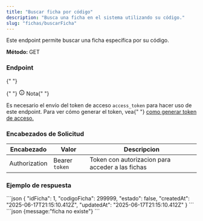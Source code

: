 ```yaml
---
title: "Buscar ficha por código"
description: "Busca una ficha en el sistema utilizando su código."
slug: "fichas/buscarFicha"
---
```



Este endpoint permite buscar una ficha específica por su código.

<p>
  <strong>Método: </strong>
  <span class="sl-badge success small astro-avdet4wd">GET</span>
</p>

<h3>Endpoint</h3>

<Tabs>
  <TabItem label="Endpoint">
    <ApiEndpoint url={`${API_BASE_URL}/ficha/:idFicha`} />
  </TabItem>
</Tabs>

<aside aria-label="Nota" class="starlight-aside starlight-aside--note">
  {" "}
  <p class="starlight-aside__title" aria-hidden="true">
    {" "}
    <svg
      aria-hidden="true"
      class="starlight-aside__icon astro-c6vsoqas"
      width="16"
      height="16"
      viewBox="0 0 24 24"
      fill="currentColor"
      style="--sl-icon-size: 1em;"
    >
      <path d="M12 11a1 1 0 0 0-1 1v4a1 1 0 0 0 2 0v-4a1 1 0 0 0-1-1Zm.38-3.92a1 1 0 0 0-.76 0 1 1 0 0 0-.33.21 1.15 1.15 0 0 0-.21.33 1 1 0 0 0 .21 1.09c.097.088.209.16.33.21A1 1 0 0 0 13 8a1.05 1.05 0 0 0-.29-.71 1 1 0 0 0-.33-.21ZM12 2a10 10 0 1 0 0 20 10 10 0 0 0 0-20Zm0 18a8 8 0 1 1 0-16.001A8 8 0 0 1 12 20Z"></path>
    </svg>
    Nota{" "}
  </p>
  Es necesario el envío del token de acceso <code>access_token</code> para hacer
  uso de este endpoint. Para ver cómo generar el token, vea{" "}
  <a href="/usuarios/login">como generar token de acceso.</a>
</aside>

<h3>Encabezados de Solicitud</h3>

| Encabezado    | Valor          | Descripcion                                      |
| ------------- | -------------- | ------------------------------------------------ |
| Authorization | Bearer `token` | Token con autorizacion para acceder a las fichas |

<h3>Ejemplo de respuesta</h3>

<Tabs>
  <TabItem label="Status 200">
  ```json
{
    "idFicha": 1,
    "codigoFicha": 299999,
    "estado": false,
    "createdAt": "2025-06-17T21:15:10.412Z",
    "updatedAt": "2025-06-17T21:15:10.412Z"
}
```
  </TabItem>

  <TabItem label="Status 404">
  ```json
  {message:"ficha no existe"}
  ```
  </TabItem>

</Tabs>
